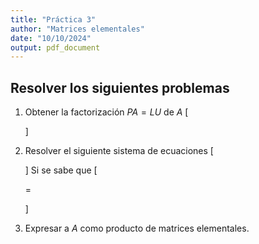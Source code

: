 ```yaml
---
title: "Práctica 3"
author: "Matrices elementales"
date: "10/10/2024"
output: pdf_document
---
```



## Resolver los siguientes problemas

@. Obtener la factorización $PA=LU$ de $A$
\[
\begin{bmatrix}
        2 & 2 & -1 \\
        4 & 0 & 4  \\
        3 & 4 & 4
\end{bmatrix}
\]


@. Resolver el siguiente sistema de ecuaciones
\[
\begin{matrix}
      & x_2   & -x_3& = 1 \\
  2x_1& +3x_2 & +2x_3& = 1 \\
  1x_1& +x_2  & -x_3 &=5
\end{matrix}
\]
Si se sabe que 
\[
\begin{bmatrix}
        0 & 1 & 0 \\
        1 & 0 & 0  \\
        0 & 0 & 1
\end{bmatrix} \cdot
\begin{bmatrix}
        2 & 2 & -1 \\
        4 & 0 & 4  \\
        3 & 4 & 4
\end{bmatrix} =
\begin{bmatrix}
        1           & 0            & 0 \\
        0           & 1            & 0  \\
        \frac{1}{2} & -\frac{1}{2} & 1 
\end{bmatrix}\cdot
\begin{bmatrix}
        2     & 3 & 2 \\
        0    & 1  & -1  \\
        0    &  0 & -5/2 
\end{bmatrix}
\]

@. Expresar a $A$ como producto de matrices elementales.